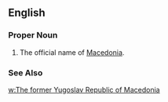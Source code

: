 ==English==
===Proper Noun===
{{en-proper noun}}
#The official name of [[Macedonia]].
===See Also===
[[w:The former Yugoslav Republic of Macedonia]]